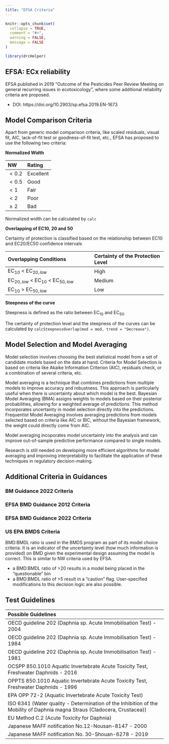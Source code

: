 ```yaml
---
title: "EFSA Criteria"
---
```


```r
knitr::opts_chunk$set(
  collapse = TRUE,
  comment = "#>",
  warning = FALSE,
  message = FALSE
)
```

```r
library(drcHelper)
```

## EFSA: ECx reliability

EFSA published in 2019 "Outcome of the Pesticides Peer Review Meeting on general recurring issues in ecotoxicology", where some additional reliability criteria are proposed.  

- DOI: https://doi.org/10.2903/sp.efsa.2019.EN-1673

## Model Comparison Criteria

Apart from generic model comparison criteria, like scaled residuals, visual fit, AIC, lack-of-fit test or goodness-of-fit test, etc., EFSA has proposed to use the following two criteria: 

**Normalized Width**

|NW   |    Rating|
|:----|:---------|
|$<0.2$ | Excellent|
|$<0.5$ | Good     |
|$<1$   | Fair     |
|$<2$   | Poor     |
|$\geq2$ | Bad      |


Normalized width can be calculated by `calc`

**Overlapping of EC10, 20 and 50**

Certainty of protection is classified based on the relationship between EC10 and EC20/EC50 confidence intervals

|Overlapping  Conditions                  |Certainty of the Protection Level |
|:----------------------------------------|:---------------------------------|
|EC$_{10}$ < EC$_{20,low}$                | High                             |
|EC$_{20,low}$ < EC$_{10}$ < EC$_{50,low}$| Medium                           |
|EC$_{10}$ > EC$_{50,low}$                | Low                              |


**Steepness of the curve**

Steepness is defined as the ratio between EC$_{10}$ and EC$_{50}$.

The certainty of protection level and the steepness of the curves can be calculated by `calcSteepnessOverlap(mod = mod, trend = "Decrease")`.


## Model Selection and Model Averaging

Model selection involves choosing the best statistical model from a set of candidate models based on the data at hand. Criteria for Model Selection is based on criteria like Akaike Information Criterion (AIC), residuals check, or a combination of several criteria, etc. 

Model averaging is a technique that combines predictions from multiple models to improve accuracy and robustness. This approach is particularly useful when there is uncertainty about which model is the best. Bayesian Model Averaging (BMA) assigns weights to models based on their posterior probabilities, allowing for a weighted average of predictions. This method incorporates uncertainty in model selection directly into the predictions. Frequentist Model Averaging involves averaging predictions from models selected based on criteria like AIC or BIC, without the Bayesian framework, the weight could directly come from AIC. 

Model averaging incoporates model uncertainty into the analysis and can improve out-of-sample predictive performance compared to single models. 

Research is still needed on developing more efficient algorithms for model averaging and improving interpretability to facilitate the application of these techniques in regulatory decision-making.

## Additional Criteria in Guidances

### BM Guidance 2022 Criteria

### EFSA BMD Guidance 2012 Criteria

### EFSA BMD Guidance 2022 Criteria

### US EPA BMDS Criteria

BMD:BMDL ratio is used in the BMDS program as part of its model choice criteria. It is an indicator of the uncertainty level (how much information is provided) on BMD given the experimental design assuming the model is correct. This is similar to NW criteria used by EFSA. 

- a BMD:BMDL ratio of >20 results in a model being placed in the “questionable” bin
- a BMD:BMDL ratio of >5 result in a "caution" flag. 
User-specified modifications to this decision logic are also possible.




## Test Guidelines

| Possible Guidelines                                                                                                       |
|:--------------------------------------------------------------------------------------------------------------------------|
| OECD guideline 202 (Daphnia sp. Acute Immobilisation Test) - 2004                                                         |
| OECD guideline 202 (Daphnia sp. Acute Immobilisation Test) - 1984                                                         |
| OECD guideline 202 (Daphnia sp. Acute Immobilisation Test) - 1981                                                         |
| OCSPP 850.1010 Aquatic Invertebrate Acute Toxicity Test, Freshwater Daphnids - 2016                                       |
| OPPTS 850.1010 Aquatic Invertebrate Acute Toxicity Test, Freshwater Daphnids - 1996                                       |
| EPA OPP 72-2 (Aquatic Invertebrate Acute Toxicity Test)                                                                   |
| ISO 6341 (Water quality - Determination of the Inhibition of the Mobility of Daphnia magna Straus (Cladocera, Crustacea)) |
| EU Method C.2 (Acute Toxicity for Daphnia)                                                                                |
| Japanese MAFF notification No.12-Nousan-8147 - 2000                                                                       |
| Japanese MAFF notification No. 30-Shouan-6278 - 2019                                                                      |
